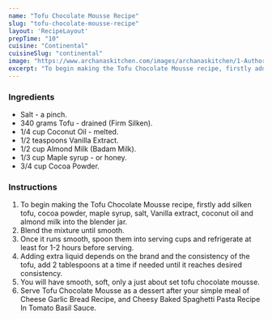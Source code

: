 ---
name: "Tofu Chocolate Mousse Recipe"
slug: "tofu-chocolate-mousse-recipe"
layout: 'RecipeLayout'
prepTime: "10"
cuisine: "Continental"
cuisineSlug: "continental"
image: "https://www.archanaskitchen.com/images/archanaskitchen/1-Author/gauravi/Tofu_Chocolate_Mousse.jpg"
excerpt: "To begin making the Tofu Chocolate Mousse recipe, firstly add silken tofu, cocoa powder, maple syrup, salt, Vanilla extract, coconut oil and almond milk into the blender jar"
---

### Ingredients

- Salt - a pinch.
- 340 grams Tofu - drained (Firm Silken).
- 1/4 cup Coconut Oil - melted.
- 1/2 teaspoons Vanilla Extract.
- 1/2 cup Almond Milk (Badam Milk).
- 1/3 cup Maple syrup - or honey.
- 3/4 cup Cocoa Powder.

### Instructions

1. To begin making the Tofu Chocolate Mousse recipe, firstly add silken tofu, cocoa powder, maple syrup, salt, Vanilla extract, coconut oil and almond milk into the blender jar.
1. Blend the mixture until smooth.
1. Once it runs smooth, spoon them into serving cups and refrigerate at least for 1-2 hours before serving.
1. Adding extra liquid depends on the brand and the consistency of the tofu, add 2 tablespoons at a time if needed until it reaches desired consistency.
1. You will have smooth, soft, only a just about set tofu chocolate mousse.
1. Serve Tofu Chocolate Mousse as a dessert after your simple meal of Cheese Garlic Bread Recipe, and Cheesy Baked Spaghetti Pasta Recipe In Tomato Basil Sauce.
